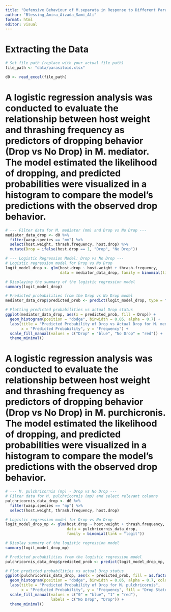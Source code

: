 ---
title: "Defensive Behaviour of M.separata in Response to Different Parasitoid Species"
author: "Blessing_Amira_Aizada_Sami_Ali"
format: html
editor: visual
---

# Extracting the Data

```{r}
# Set file path (replace with your actual file path)
file_path <- "data/parasitoid.xlsx"

d0 <- read_excel(file_path)
```

# A logistic regression analysis was conducted to evaluate the relationship between host weight and thrashing frequency as predictors of dropping behavior (Drop vs No Drop) in M. mediator. The model estimated the likelihood of dropping, and predicted probabilities were visualized in a histogram to compare the model's predictions with the observed drop behavior.

```{r}
# --- Filter data for M. mediator (mm) and Drop vs No Drop ---
mediator_data_drop <- d0 %>% 
  filter(wasp.species == "mm") %>%
  select(host.weight, thrash.frequency, host.drop) %>%
  mutate(Drop = ifelse(host.drop == 1, "Drop", "No Drop"))

# --- Logistic Regression Model: Drop vs No Drop ---
# Logistic regression model for Drop vs No Drop
logit_model_drop <- glm(host.drop ~ host.weight + thrash.frequency, 
                        data = mediator_data_drop, family = binomial(link = "logit"))

# Displaying the summary of the logistic regression model
summary(logit_model_drop)

# Predicted probabilities from the Drop vs No Drop model
mediator_data_drop$predicted_prob <- predict(logit_model_drop, type = "response")

# Plotting predicted probabilities vs actual Drop status
ggplot(mediator_data_drop, aes(x = predicted_prob, fill = Drop)) +
  geom_histogram(position = "dodge", binwidth = 0.05, alpha = 0.7) + 
  labs(title = "Predicted Probability of Drop vs Actual Drop for M. mediator",
       x = "Predicted Probability", y = "Frequency") +
  scale_fill_manual(values = c("Drop" = "blue", "No Drop" = "red")) +
  theme_minimal()
```

# A logistic regression analysis was conducted to evaluate the relationship between host weight and thrashing frequency as predictors of dropping behavior (Drop vs No Drop) in M. purchicronis. The model estimated the likelihood of dropping, and predicted probabilities were visualized in a histogram to compare the model's predictions with the observed drop behavior.

```{r}
# --- M. pulchricornis (mp) - Drop vs No Drop ---
# Filter data for M. pulchricornis (mp) and select relevant columns
pulchricornis_data_drop <- d0 %>% 
  filter(wasp.species == "mp") %>%
  select(host.weight, thrash.frequency, host.drop)

# Logistic regression model for Drop vs No Drop
logit_model_drop_mp <- glm(host.drop ~ host.weight + thrash.frequency, 
                           data = pulchricornis_data_drop, 
                           family = binomial(link = "logit"))

# Display summary of the logistic regression model
summary(logit_model_drop_mp)

# Predicted probabilities from the logistic regression model
pulchricornis_data_drop$predicted_prob <- predict(logit_model_drop_mp, type = "response")

# Plot predicted probabilities vs actual Drop status
ggplot(pulchricornis_data_drop, aes(x = predicted_prob, fill = as.factor(host.drop))) +
  geom_histogram(position = "dodge", binwidth = 0.05, alpha = 0.7, color = "black") +
  labs(title = "Predicted Probability of Drop for M. pulchricornis",
       x = "Predicted Probability", y = "Frequency", fill = "Drop Status") +
  scale_fill_manual(values = c("0" = "blue", "1" = "red"), 
                    labels = c("No Drop", "Drop")) +
  theme_minimal()
```
